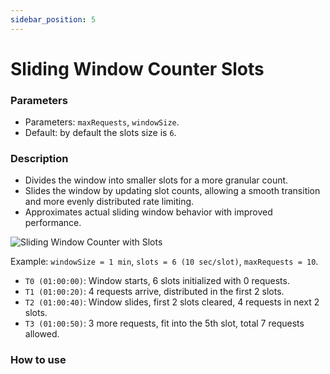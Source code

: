 ```yaml
---
sidebar_position: 5
---
```



# Sliding Window Counter Slots

### Parameters

- Parameters: `maxRequests`, `windowSize`.
- Default: by default the slots size is `6`.

### Description

- Divides the window into smaller slots for a more granular count.
- Slides the window by updating slot counts, allowing a smooth transition and more evenly
distributed rate limiting.
- Approximates actual sliding window behavior with improved performance.

![Sliding Window Counter with Slots](assets/sliding-window-counter-with-slots-1.png)

Example: `windowSize = 1 min`, `slots = 6 (10 sec/slot)`, `maxRequests = 10`.

- `T0 (01:00:00)`: Window starts, 6 slots initialized with 0 requests.
- `T1 (01:00:20)`: 4 requests arrive, distributed in the first 2 slots.
- `T2 (01:00:40)`: Window slides, first 2 slots cleared, 4 requests in next 2 slots.
- `T3 (01:00:50)`: 3 more requests, fit into the 5th slot, total 7 requests allowed.

### How to use

<RateLimitHowToUse method="customSlidingWindowCounterSlots(4, Duration.ofSeconds(1))"/>

